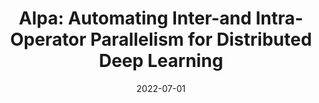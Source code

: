 ---
title: "Alpa: Automating Inter-and Intra-Operator Parallelism for Distributed Deep Learning"
date: '2022-07-01'
tags: ['OSDI2022']
draft: false
authors: ['Lianmin Zheng*', 'Zhuohan Li*', 'Hao Zhang*', 'Yonghao Zhuang', 'Zhifeng Chen', 'Yanping Huang', 'Yida Wang', 'Yuanzhong Xu', 'Danyang Zhuo', 'Eric P. Xing', 'Joseph E. Gonzalez', 'Ion Stoica']
canonicalUrl: https://arxiv.org/pdf/2201.12023.pdf
---